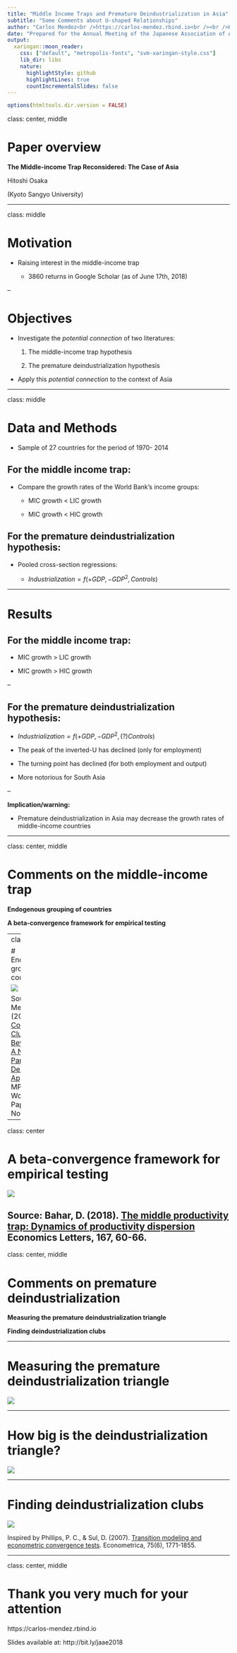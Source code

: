 ```yaml
---
title: "Middle Income Traps and Premature Deindustrialization in Asia"
subtitle: "Some Comments about U-shaped Relationships"
author: "Carlos Mendez<br />https://carlos-mendez.rbind.io<br /><br />Kyushu University"
date: "Prepared for the Annual Meeting of the Japanese Association of Applied Economics<br /><br />[Slides available at: https://bit.ly/jaae2018]"
output:
  xaringan::moon_reader:
    css: ["default", "metropolis-fonts", "svm-xaringan-style.css"]
    lib_dir: libs
    nature:
      highlightStyle: github
      highlightLines: true
      countIncrementalSlides: false
---
```


```r
options(htmltools.dir.version = FALSE)
```

class: center, middle

# Paper overview

**The Middle-income Trap Reconsidered: The Case of Asia**

Hitoshi Osaka

(Kyoto Sangyo University)

---

class: middle

# Motivation

- Raising interest in the middle-income trap

  - 3860 returns in Google Scholar (as of June 17th, 2018)

--
  
# Objectives

- Investigate the _potential connection_ of two literatures:

  1. The middle-income trap hypothesis
  
  2. The premature deindustrialization hypothesis 

- Apply this _potential connection_ to the context of Asia

---

class: middle

# Data and Methods

- Sample of 27 countries for the period of 1970- 2014

## For the middle income trap:

- Compare the growth rates of the World Bank's income groups:
  
  - MIC growth < LIC growth
  
  - MIC growth < HIC growth

## For the premature deindustrialization hypothesis:

- Pooled cross-section regressions:

  - $Industrialization = f(+GDP, -GDP^2, Controls)$

---

# Results

## For the middle income trap:
  
  - MIC growth > LIC growth
  
  - MIC growth > HIC growth

--

## For the premature deindustrialization hypothesis:

  - $Industrialization = f(+GDP, -GDP^2, (?)Controls)$
  
  - The peak of the inverted-U has declined (only for employment)
  
  - The turning point has declined (for both employment and output)
  
  - More notorious for South Asia
 
--
  
**Implication/warning:**

- Premature deindustrialization in Asia may decrease the growth rates of middle-income countries

---

class: center, middle

# Comments on the middle-income trap

**Endogenous grouping of countries**

**A beta-convergence framework for empirical testing **

---
class: center

# Endogenous grouping of countries

![](figs/density-clusters.jpg)

Source: Mendez C. (2017). [Convergence Clubs Beyond GDP: A Non-Parametric Density Approach.](https://carlos-mendez.rbind.io/talk/convergence-clubs-beyond-gdp/) MPRA Working Paper No. 82048

---

class: center

# A beta-convergence framework for empirical testing

![](figs/convergence-u.jpg)

Source: Bahar, D. (2018). [The middle productivity trap: Dynamics of productivity dispersion](https://www.sciencedirect.com/science/article/pii/S0165176518300843) Economics Letters, 167, 60-66.
---

class: center, middle

# Comments on premature deindustrialization

**Measuring the premature deindustrialization triangle**

**Finding deindustrialization clubs**

---

# Measuring the premature deindustrialization triangle

![](figs/deindustrialization.jpg)

---

# How big is the deindustrialization triangle?

![](figs/deindustrialization-triangle.jpg)

---

# Finding deindustrialization clubs

![](figs/deindustrialization-clubs.jpg)

Inspired by Phillips, P. C., & Sul, D. (2007). [Transition modeling and econometric convergence tests](https://onlinelibrary.wiley.com/doi/full/10.1111/j.1468-0262.2007.00811.x). Econometrica, 75(6), 1771-1855. 

---

class: center, middle

# Thank you very much for your attention

https://carlos-mendez.rbind.io

Slides available at: http://bit.ly/jaae2018